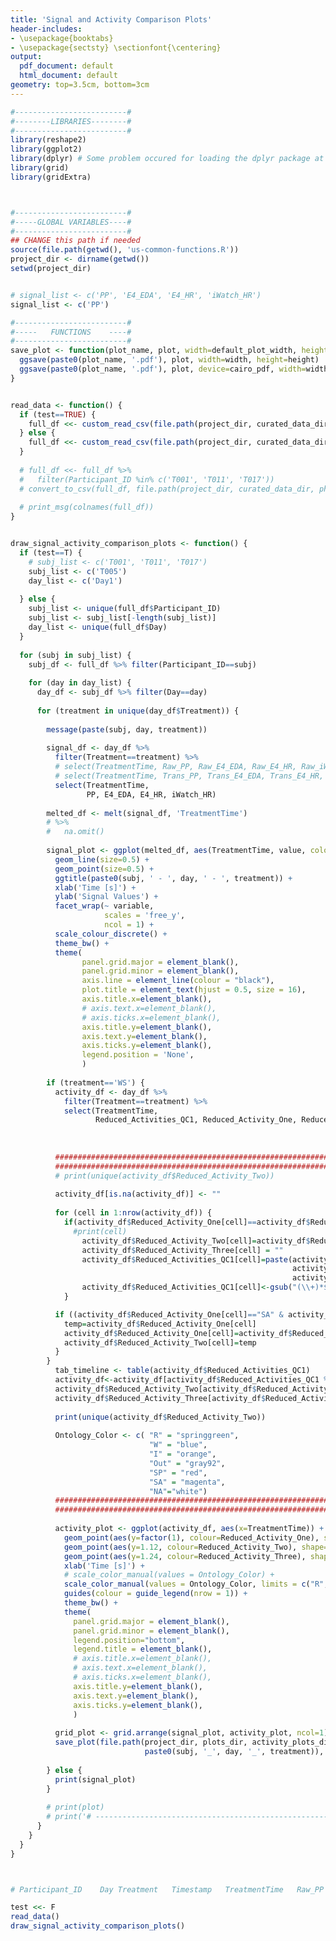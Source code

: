 ```yaml
---
title: 'Signal and Activity Comparison Plots'
header-includes:
- \usepackage{booktabs}
- \usepackage{sectsty} \sectionfont{\centering}
output:
  pdf_document: default
  html_document: default
geometry: top=3.5cm, bottom=3cm
---
```





```r
#-------------------------#
#--------LIBRARIES--------#
#-------------------------#
library(reshape2)
library(ggplot2)
library(dplyr) # Some problem occured for loading the dplyr package at the beginning
library(grid)
library(gridExtra)



#-------------------------#
#-----GLOBAL VARIABLES----#
#-------------------------#
## CHANGE this path if needed
source(file.path(getwd(), 'us-common-functions.R'))
project_dir <- dirname(getwd())
setwd(project_dir)


# signal_list <- c('PP', 'E4_EDA', 'E4_HR', 'iWatch_HR')
signal_list <- c('PP')
``` 

\newpage
```r
#-------------------------#
#-----   FUNCTIONS    ----#
#-------------------------#
save_plot <- function(plot_name, plot, width=default_plot_width, height=default_plot_height) {
  ggsave(paste0(plot_name, '.pdf'), plot, width=width, height=height)
  ggsave(paste0(plot_name, '.pdf'), plot, device=cairo_pdf, width=width, height=height)
}


read_data <- function() {
  if (test==TRUE) {
    full_df <<- custom_read_csv(file.path(project_dir, curated_data_dir, physiological_data_dir, 'T005_full_df.csv'))
  } else {
    full_df <<- custom_read_csv(file.path(project_dir, curated_data_dir, physiological_data_dir, full_df_file_name)) 
  }
   
  # full_df <<- full_df %>%
  #   filter(Participant_ID %in% c('T001', 'T011', 'T017'))
  # convert_to_csv(full_df, file.path(project_dir, curated_data_dir, physiological_data_dir, 'mini_full_df.csv'))
  
  # print_msg(colnames(full_df))
}


draw_signal_activity_comparison_plots <- function() {
  if (test==T) {
    # subj_list <- c('T001', 'T011', 'T017')
    subj_list <- c('T005')
    day_list <- c('Day1')
    
  } else {
    subj_list <- unique(full_df$Participant_ID)
    subj_list <- subj_list[-length(subj_list)]
    day_list <- unique(full_df$Day)
  }
  
  for (subj in subj_list) {
    subj_df <- full_df %>% filter(Participant_ID==subj)
    
    for (day in day_list) {
      day_df <- subj_df %>% filter(Day==day) 
      
      for (treatment in unique(day_df$Treatment)) {
        
        message(paste(subj, day, treatment))
        
        signal_df <- day_df %>% 
          filter(Treatment==treatment) %>% 
          # select(TreatmentTime, Raw_PP, Raw_E4_EDA, Raw_E4_HR, Raw_iWatch_HR)
          # select(TreatmentTime, Trans_PP, Trans_E4_EDA, Trans_E4_HR, Trans_iWatch_HR)
          select(TreatmentTime, 
                 PP, E4_EDA, E4_HR, iWatch_HR)
          
        melted_df <- melt(signal_df, 'TreatmentTime') 
        # %>%
        #   na.omit()
        
        signal_plot <- ggplot(melted_df, aes(TreatmentTime, value, colour = variable)) + 
          geom_line(size=0.5) +
          geom_point(size=0.5) +
          ggtitle(paste0(subj, ' - ', day, ' - ', treatment)) +
          xlab('Time [s]') +
          ylab('Signal Values') +
          facet_wrap(~ variable, 
                     scales = 'free_y',
                     ncol = 1) +
          scale_colour_discrete() +
          theme_bw() +
          theme(
                panel.grid.major = element_blank(),
                panel.grid.minor = element_blank(),
                axis.line = element_line(colour = "black"),
                plot.title = element_text(hjust = 0.5, size = 16),
                axis.title.x=element_blank(),
                # axis.text.x=element_blank(),
                # axis.ticks.x=element_blank(),
                axis.title.y=element_blank(),
                axis.text.y=element_blank(),
                axis.ticks.y=element_blank(),
                legend.position = 'None',
                )
        
        if (treatment=='WS') {
          activity_df <- day_df %>% 
            filter(Treatment==treatment) %>% 
            select(TreatmentTime,
                   Reduced_Activities_QC1, Reduced_Activity_One, Reduced_Activity_Two, Reduced_Activity_Three)
          
          
          
          #######################################################################################################
          #######################################################################################################
          # print(unique(activity_df$Reduced_Activity_Two))
          
          activity_df[is.na(activity_df)] <- ""
          
          for (cell in 1:nrow(activity_df)) {
            if(activity_df$Reduced_Activity_One[cell]==activity_df$Reduced_Activity_Two[cell]){
              #print(cell)
                activity_df$Reduced_Activity_Two[cell]=activity_df$Reduced_Activity_Three[cell]
                activity_df$Reduced_Activity_Three[cell] = ""
                activity_df$Reduced_Activities_QC1[cell]=paste(activity_df$Reduced_Activity_One[cell],
                                                               activity_df$Reduced_Activity_Two[cell],
                                                               activity_df$Reduced_Activity_Three[cell], sep="+")
                activity_df$Reduced_Activities_QC1[cell]<-gsub("(\\+)*$", "", activity_df$Reduced_Activities_QC1[cell])
            }

          if ((activity_df$Reduced_Activity_One[cell]=="SA" & activity_df$Reduced_Activity_Two[cell]=="R") | (activity_df$Reduced_Activity_One[cell]=="SA" & activity_df$Reduced_Activity_Two[cell]=="W")){
            temp=activity_df$Reduced_Activity_One[cell]
            activity_df$Reduced_Activity_One[cell]=activity_df$Reduced_Activity_Two[cell]
            activity_df$Reduced_Activity_Two[cell]=temp
          }
        }
          tab_timeline <- table(activity_df$Reduced_Activities_QC1)
          activity_df<-activity_df[activity_df$Reduced_Activities_QC1 %in% names(tab_timeline)[tab_timeline>60], ]
          activity_df$Reduced_Activity_Two[activity_df$Reduced_Activity_Two==""]<-"NA"
          activity_df$Reduced_Activity_Three[activity_df$Reduced_Activity_Three==""]<-"NA"
          
          print(unique(activity_df$Reduced_Activity_Two))
          
          Ontology_Color <- c( "R" = "springgreen", 
                               "W" = "blue",  
                               "I" = "orange", 
                               "Out" = "gray92", 
                               "SP" = "red", 
                               "SA" = "magenta", 
                               "NA"="white")
          #######################################################################################################
          #######################################################################################################
          
          activity_plot <- ggplot(activity_df, aes(x=TreatmentTime)) +
            geom_point(aes(y=factor(1), colour=Reduced_Activity_One), shape=15, size=5) +
            geom_point(aes(y=1.12, colour=Reduced_Activity_Two), shape=15, size=5) +
            geom_point(aes(y=1.24, colour=Reduced_Activity_Three), shape=15, size=5) +
            xlab('Time [s]') +
            # scale_color_manual(values = Ontology_Color) +
            scale_color_manual(values = Ontology_Color, limits = c("R", "W", "Out", "SA", "SP", "I", "NA")) +
            guides(colour = guide_legend(nrow = 1)) +
            theme_bw() +
            theme(
              panel.grid.major = element_blank(),
              panel.grid.minor = element_blank(),
              legend.position="bottom",
              legend.title = element_blank(),
              # axis.title.x=element_blank(),
              # axis.text.x=element_blank(),
              # axis.ticks.x=element_blank(),
              axis.title.y=element_blank(),
              axis.text.y=element_blank(),
              axis.ticks.y=element_blank(),
              )
            
          grid_plot <- grid.arrange(signal_plot, activity_plot, ncol=1)
          save_plot(file.path(project_dir, plots_dir, activity_plots_dir, 
                              paste0(subj, '_', day, '_', treatment)), grid_plot)
          
        } else {
          print(signal_plot)
        }
        
        # print(plot)
        # print('# --------------------------------------------------------------------------- #')
      }
    }
  }
}



# Participant_ID	Day	Treatment	Timestamp	TreatmentTime	Raw_PP	PP	Trans_PP	Raw_E4_EDA	E4_EDA	Trans_E4_EDA	Raw_E4_HR	E4_HR	Trans_E4_HR	Raw_iWatch_HR	iWatch_HR	Trans_iWatch_HR	Activities	Activities_QC1	Activities_QC2	Activity_One	Activity_Two	Activity_Three	Reduced_Activities_QC1	Reduced_Activity_One	Reduced_Activity_Two	Reduced_Activity_Three	Application	Application_QC1	Application_QC2	Application_QC3	Mask
```



<!-- \newpage -->
```r
test <<- F
read_data()
draw_signal_activity_comparison_plots()
```




